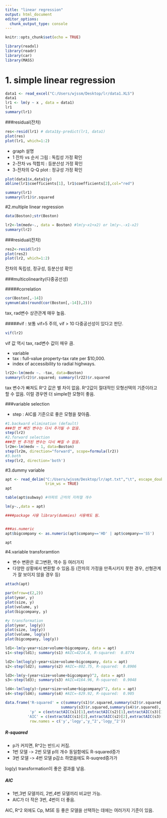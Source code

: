 ---
title: "linear regression"
output: html_document
editor_options: 
  chunk_output_type: console
---

```{r setup, include=FALSE}
knitr::opts_chunk$set(echo = TRUE)
```
```{r}
library(readxl)
library(readr)
library(car)
library(MASS)
```

# 1. simple linear regression
```{r}
data1 <- read_excel("C:/Users/wjssm/Desktop/lr/data1.XLS")
data1
lr1 <- lm(y ~ x , data = data1)
lr1
summary(lr1)

```


###residual(잔차)
```{r}
res<-resid(lr1) # data1$y-predict(lr1, data1)
plot(res)
plot(lr1, which=1:2)
```



* graph 설명
- 1 잔차 vs 순서 그림 : 독립성 가정 확인
- 2-잔차 vs 적합치 : 등분산성 가정 확인
- 3-잔차의 Q-Q plot : 정규성 가정 확인



```{r}
plot(data1$x,data1$y)
abline(lr1$coefficients[1], lr1$coefficients[2],col="red")

summary(lr1)
summary(lr1)$r.squared
```



#2.multiple linear regression
```{r}
data(Boston);str(Boston)

lr2<-lm(medv~., data = Boston) #lm(y~x1+x2) or lm(y~.-x1-x2)
summary(lr2)
```


###residual(잔차)
```{r}
res2<-resid(lr2) 
plot(res2)
plot(lr2, which=1:2)
```



잔차의 독립성, 정규성, 등분산성 확인



###multicolinearity(다중공선성)

#####correlation
```{r}
cor(Boston[,-14])
symnum(abs(round(cor(Boston[,-14]),2))) 
```
tax, rad변수 상관관계 매우 높음.



#####vif : 보통 vif>5 주의, vif > 10 다중공선성이 있다고 판단.
```{r}
vif(lr2) 
```
vif 값 역시 tax, rad변수 값이 매우 큼.


* variable
- tax : full-value property-tax rate per \$10,000.
- index of accessibility to radial highways.



```{r}
lr22<-lm(medv ~. -tax, data=Boston)
summary(lr2)$r.squared; summary(lr22)$r.squared
```
tax 변수가 빠져도 R^2 값은 별 차이 없음. 
R^2값이 절대적인 모형선택의 기준이라고 할 수 없음. 
이럴 경우엔 더 simple한 모형이 좋음.



###variable selection

- step : AIC를 기준으로 좋은 모형을 찾아줌.


```{r}
#1.backward elimination (default)
###한 번 빠진 변수는 다시 추가될 수 없음.
step(lr2)
#2.forward selection
###한 번 추가된 변수는 다시 빠질 수 없음.
lr2m<-lm(medv ~ 1, data=Boston)
step(lr2m, direction="forward", scope=formula(lr2))
#3.both
step(lr2, direction='both')
```



#3.dummy variable
```{R}
apt <- read_delim("C:/Users/wjssm/Desktop/lr/apt.txt","\t", escape_double = FALSE,
                  trim_ws = TRUE)
apt

table(apt$subway) #아파트 근처의 지하철 개수 
```

```{r}
lm(y~.,data = apt)

####package 사용 library(dummies) 사용해도 됨.


###as.numeric
apt$bigcompany <- as.numeric(apt$company=='HD' | apt$company=='SS')

apt
```



#4.variable transforamtion

- 변수 변환은 로그변환, 역수 등 여러가지
- 다양한 상황에서 변환할 수 있음.등
(잔차의 가정을 만족시키지 못한 경우, 선형관계가 잘 보이지 않을 경우 등)




```{R}
attach(apt)

par(mfrow=c(2,2))
plot(year, y)
plot(size, y)
plot(volume, y)
plot(bigcompany, y)

#y transformation
plot(year, log(y))
plot(size, log(y))
plot(volume, log(y))
plot(bigcompany, log(y))


```


```{r}
ld1<-lm(y~year+size+volume+bigcompany, data = apt)
s1<-step(ld1); summary(s1) #AIC=4214.8, R-squared:  0.8774
```

```{r}
ld2<-lm(log(y)~year+size+volume+bigcompany, data = apt)
s2<-step(ld2); summary(s2) #AIC=-802.75, R-squared:  0.8906

```

```{r}
ld3<-lm(y~(year+size+volume+bigcompany)^2, data = apt)
s3<-step(ld3); summary(s3) #AIC=4164.96, R-squared:  0.9048
```

```{r}
ld4<-lm(log(y)~(year+size+volume+bigcompany)^2, data = apt)
s4<-step(ld4); summary(s4) #AIC=-829.92, R-squared:  0.905

```



```{r}
data.frame('R-squared' = c(summary(s1)$r.squared,summary(s2)$r.squared,
                         summary(s3)$r.squared,summary(s4)$r.squared),
           'p' = c(extractAIC(s1)[1],extractAIC(s2)[1],extractAIC(s3)[1],extractAIC(s4)[1]),
          'AIC' = c(extractAIC(s1)[2],extractAIC(s2)[2],extractAIC(s3)[2],extractAIC(s4)[2]),
           row.names = c('y','logy','y_^2','logy_^2'))

```


##### R-squared
- p가 커지면, R^2는 반드시 커짐.
- 1번 모델 -> 2번 모델 p의 개수 동일함에도 R-squared증가
- 3번 모델 -> 4번 모델 p감소 하였음에도 R-suqred증가가

log(y) transformation이 좋은 결과를 낳음.



##### AIC
- 1번,3번 모델끼리, 2번,4번 모델끼리 비교만 가능.
- AIC가 더 작은 3번, 4번이 더 좋음.





AIC, R^2 외에도 Cp, MSE 등 좋은 모델을 선택하는 데에는 여러가지 기준이 있음.


